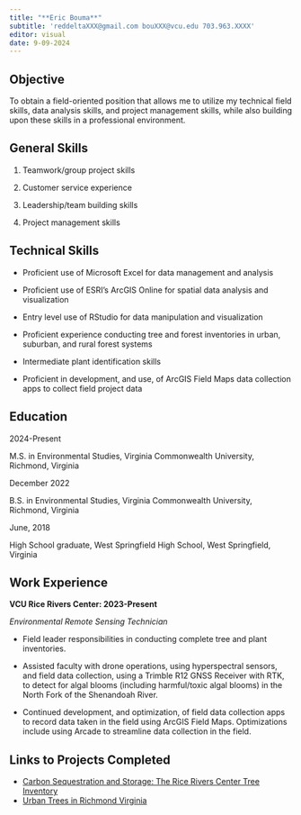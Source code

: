```yaml
---
title: "**Eric Bouma**"
subtitle: 'reddeltaXXX@gmail.com bouXXX@vcu.edu 703.963.XXXX'
editor: visual
date: 9-09-2024
---
```


## **Objective**

To obtain a field-oriented position that allows me to utilize my technical field skills, data analysis skills, and project management skills, while also building upon these skills in a professional environment.

## **General Skills**

1.  Teamwork/group project skills

2.  Customer service experience

3.  Leadership/team building skills

4.  Project management skills

## **Technical Skills**

-   Proficient use of Microsoft Excel for data management and analysis

-   Proficient use of ESRI’s ArcGIS Online for spatial data analysis and visualization

-   Entry level use of RStudio for data manipulation and visualization

-   Proficient experience conducting tree and forest inventories in urban, suburban, and rural forest systems

-   Intermediate plant identification skills

-   Proficient in development, and use, of ArcGIS Field Maps data collection apps to collect field project data

## **Education**

2024-Present

M.S. in Environmental Studies, Virginia Commonwealth University, Richmond, Virginia

December 2022

B.S. in Environmental Studies, Virginia Commonwealth University, Richmond, Virginia

June, 2018

High School graduate, West Springfield High School, West Springfield, Virginia

## **Work Experience**

**VCU Rice Rivers Center: 2023-Present**

*Environmental Remote Sensing Technician*

-   Field leader responsibilities in conducting complete tree and plant inventories.

-   Assisted faculty with drone operations, using hyperspectral sensors, and field data collection, using a Trimble R12 GNSS Receiver with RTK, to detect for algal blooms (including harmful/toxic algal blooms) in the North Fork of the Shenandoah River.

-   Continued development, and optimization, of field data collection apps to record data taken in the field using ArcGIS Field Maps. Optimizations include using Arcade to streamline data collection in the field.

## **Links to Projects Completed**

-   [Carbon Sequestration and Storage: The Rice Rivers Center Tree Inventory](https://storymaps.arcgis.com/stories/6833d36f99c7437182164a909348665e)
-   [Urban Trees in Richmond Virginia](https://storymaps.arcgis.com/stories/3d47b56345134e5082426f80c264e9be)
